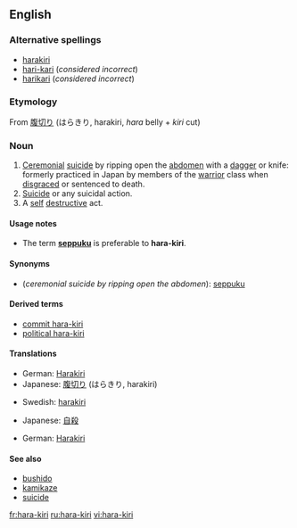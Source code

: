 {{wikipedia}}
==English==

===Alternative spellings===
*[[harakiri]]
*[[hari-kari]] (''considered incorrect'')
*[[harikari]] (''considered incorrect'')

===Etymology===
From {{Ja.}} [[腹切り]] (はらきり, harakiri, ''hara'' belly + ''kiri'' cut)

===Noun===
{{en-noun|-}}

# [[ceremonial|Ceremonial]] [[suicide]] by ripping open the [[abdomen]] with a [[dagger]] or knife: formerly practiced in Japan by members of the [[warrior]] class when [[disgrace]]d or sentenced to death.
# [[suicide|Suicide]] or any suicidal action.
# A [[self]] [[destructive]] act.

====Usage notes====
*The term '''[[seppuku]]''' is preferable to '''hara-kiri'''.

====Synonyms====
*(''ceremonial suicide by ripping open the abdomen''): [[seppuku]]

====Derived terms====
*[[commit hara-kiri]]
*[[political hara-kiri]]

====Translations====
{{trans-top|ceremonial suicide by ripping open the abdomen}}
*German: [[Harakiri]] {{n}}
*Japanese: [[腹切り]] (はらきり, harakiri)
{{trans-mid}}
*Swedish: [[harakiri]]
{{trans-bottom}}

{{trans-top|suicide}}
*Japanese: [[自殺]]
{{trans-mid}}
{{trans-bottom}}

{{trans-top|self-destructive act}}
*German: [[Harakiri]] {{n}}
{{trans-mid}}
{{trans-bottom}}

====See also====
*[[bushido]]
*[[kamikaze]]
*[[suicide]]

[[fr:hara-kiri]]
[[ru:hara-kiri]]
[[vi:hara-kiri]]